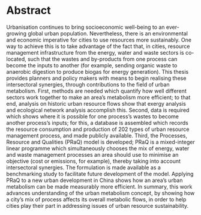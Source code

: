 # Abstract {.unnumbered}

Urbanisation continues to bring socioeconomic well-being to an ever-growing global urban population. Nevertheless, there is an environmental and economic imperative for cities to use resources more sustainably. One way to achieve this is to take advantage of the fact that, in cities, resource management infrastructure from the energy, water and waste sectors is co-located, such that the wastes and by-products from one process can become the inputs to another (for example, sending organic waste to anaerobic digestion to produce biogas for energy generation). This thesis provides planners and policy makers with means to begin realising these intersectoral synergies, through contributions to the field of urban metabolism. First, methods are needed which quantify how well different sectors work together to make an area’s metabolism more efficient; to that end, analysis on historic urban resource flows show that exergy analysis and ecological network analysis accomplish this. Second, data is required which shows where it is possible for one process’s wastes to become another process’s inputs; for this, a database is assembled which records the resource consumption and production of 202 types of urban resource management process, and made publicly available. Third, the Processes, Resource and Qualities (PRaQ) model is developed; PRaQ is a mixed-integer linear programme which simultaneously chooses the mix of energy, water and waste management processes an area should use to minimise an objective (cost or emissions, for example), thereby taking into account intersectoral synergies. The formulation is made available as a benchmarking study to facilitate future development of the model. Applying PRaQ to a new urban development in China shows how an area’s urban metabolism can be made measurably more efficient. In summary, this work advances understanding of the urban metabolism concept, by showing how a city’s mix of process affects its overall metabolic flows, in order to help cities play their part in addressing issues of urban resource sustainability.

<!--
Urbanisation has and will continue to bring socioeconomic well-being to an ever-growing global urban population, but they need to use resource more sustainably. One way to do this, is to take advantage of the fact that in cities, resource management infrastructure from the energy, water and waste sectors is co-located, such that the wastes and by-produces of one process can become the inputs to another.

To help planners and policy makers realise these benefits, this thesis introduces a mixed-integer linear programme which can choose the optimal mix of energy, water and waste management processes simultaneously, thereby taking into account the synergies and interactions between these sectors.

Formulating this model advances understanding of the urban metabolism concept, by showing how a city's mix of process affects its overall metabolic flows. Application of the model shows how it is possible to improve an area's metabolism, as measured by appropriate metrics. In summary, it is recommended that process-oriented approaches to urban sustainability should be considered in view of urban challenges.
-->

<!--
In practice, planning a city's mix of processes and schedule of resource imports, exports, and inter-process transfers is nontrivial due to the many permutations and combinations involved, but formalising a city's network of resource management infrastructure as a system enables optimisation modelling

So that planners and policy makers can take advantage of optimisation modelling, this thesis introduces a usable and tractable optimisation mode which can choose the optimal mix of processes a city should use to manage its resources according to a given objective (such as minimising emissions). 

from a theoretical UM perspective
or an optimisation modelling approach

This thesis asks the question,
and answers with a model, whose results demonstrate that
-->
